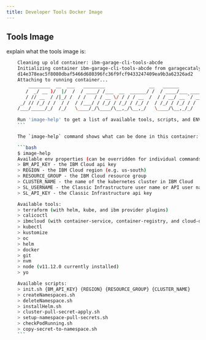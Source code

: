 ```yaml
---
title: Developer Tools Docker Image
---
```


## Tools Image

explain what the tools image is:

```bash
    Cleaning up old container: ibm-garage-cli-tools-abcde
    Initializing container ibm-garage-cli-tools-abcde from garagecatalyst/ibm-garage-cli-tools:0.0.24
    d14e378eac5f8080dbaf5466d680396fc36f9fcf9433247409ea9b3a62326ad2
    Attaching to running container...
        ________  __  ___   ________                __   ______
       /  _/ __ )/  |/  /  / ____/ /___  __  ______/ /  / ____/___ __________ _____ ____
       / // __  / /|_/ /  / /   / / __ \/ / / / __  /  / / __/ __ `/ ___/ __ `/ __ `/ _ \
     _/ // /_/ / /  / /  / /___/ / /_/ / /_/ / /_/ /  / /_/ / /_/ / /  / /_/ / /_/ /  __/
    /___/_____/_/  /_/   \____/_/\____/\__,_/\__,_/   \____/\__,_/_/   \__,_/\__, /\___/
                                                                            /____/
    Run 'image-help' to get a list of available tools, scripts, and ENV properties
    ```

    The `image-help` command shows what can be done in this container:

    ```bash
    $ image-help
    Available env properties (can be overridden for individual commands):
    > BM_API_KEY - the IBM Cloud api key
    > REGION - the IBM Cloud region (e.g. us-south)
    > RESOURCE_GROUP - the IBM Cloud resource group
    > CLUSTER_NAME - the name of the kubernetes cluster in IBM Cloud
    > SL_USERNAME - the Classic Infrastructure user name or API user name (e.g. 282165_joe@us.ibm.com)
    > SL_API_KEY - the Classic Infrastructure api key

    Available tools:
    > terraform (with helm, kube, and ibm provider plugins)
    > calicoctl
    > ibmcloud (with container-service, container-registry, and cloud-databases plugins)
    > kubectl
    > kustomize
    > oc
    > helm
    > docker
    > git
    > nvm
    > node (v11.12.0 currently installed)
    > yo

    Available scripts:
    > init.sh {BM_API_KEY} {REGION} {RESOURCE_GROUP} {CLUSTER_NAME}
    > createNamespaces.sh
    > deleteNamespace.sh
    > installHelm.sh
    > cluster-pull-secret-apply.sh
    > setup-namespace-pull-secrets.sh
    > checkPodRunning.sh
    > copy-secret-to-namespace.sh
    ```
